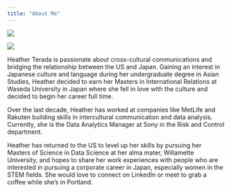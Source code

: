 ---
title: "About Me"
---
::: {layout-ncol=2}
![](heather.png)

![](jin.png)
:::

Heather Terada is passionate about cross-cultural communications and bridging the relationship between the US and Japan. Gaining an interest in Japanese culture and language during her undergraduate degree in Asian Studies, Heather decided to earn her Masters in International Relations at Waseda University in Japan where she fell in love with the culture and decided to begin her career full time. 

Over the last decade, Heather has worked at companies like MetLife and Rakuten building skills in intercultural communication and data analysis. Currently, she is the Data Analytics Manager at Sony in the Risk and Control department. 

Heather has returned to the US to level up her skills by pursuing her Masters of Science in Data Science at her alma mater, Willamette University, and hopes to share her work experiences with people who are interested in pursuing a corporate career in Japan, especially women in the STEM fields. She would love to connect on LinkedIn or meet to grab a coffee while she’s in Portland.